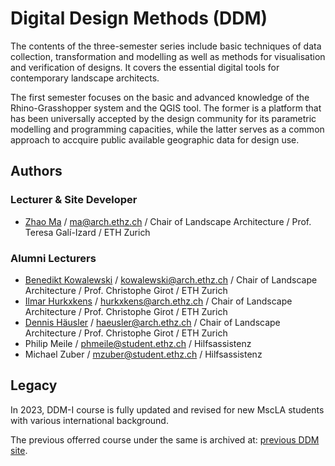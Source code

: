 # Digital Design Methods (DDM)

The contents of the three-semester series include basic techniques of data collection, transformation and modelling as well as methods for visualisation and verification of designs. It covers the essential digital tools for contemporary landscape architects. 

The first semester focuses on the basic and advanced knowledge of the Rhino-Grasshopper system and the QGIS tool. The former is a platform that has been universally accepted by the design community for its parametric modelling and programming capacities, while the latter serves as a common approach to accquire public available geographic data for design use.


## Authors
### Lecturer & Site Developer
* [Zhao Ma](https://beyond-disciplines.com) / ma@arch.ethz.ch / Chair of Landscape Architecture / Prof. Teresa Galí-Izard / ETH Zurich

### Alumni Lecturers
* [Benedikt Kowalewski](https://dfab.ch/people/benedikt-kowalewski-2) / kowalewski@arch.ethz.ch / Chair of Landscape Architecture / Prof. Christophe Girot / ETH Zurich
* [Ilmar Hurkxkens](https://ilmarhurkxkens.com/) / hurkxkens@arch.ethz.ch / Chair of Landscape Architecture / Prof. Christophe Girot / ETH Zurich
* [Dennis Häusler](https://girot.arch.ethz.ch/?team=dennis-hausler) / haeusler@arch.ethz.ch / Chair of Landscape Architecture / Prof. Christophe Girot / ETH Zurich
* Philip Meile / phmeile@student.ethz.ch / Hilfsassistenz
* Michael Zuber  / mzuber@student.ethz.ch / Hilfsassistenz

## Legacy
In 2023, DDM-I course is fully updated and revised for new MscLA students with various international background. 

The previous offerred course under the same is archived at: [previous DDM site](https://github.com/girot-ethz/ddm). 

